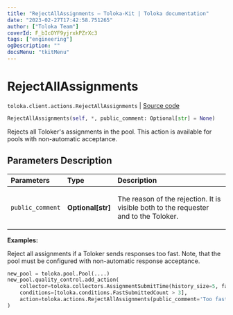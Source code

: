 ```yaml
---
title: "RejectAllAssignments — Toloka-Kit | Toloka documentation"
date: "2023-02-27T17:42:58.751265"
author: ["Toloka Team"]
coverId: F_bIcOYF9yjrxkPZrXc3
tags: ["engineering"]
ogDescription: ""
docsMenu: "tkitMenu"
---
```


# RejectAllAssignments
`toloka.client.actions.RejectAllAssignments` | [Source code](https://github.com/Toloka/toloka-kit/blob/v1.1.4/src/client/actions.py#L183)

```python
RejectAllAssignments(self, *, public_comment: Optional[str] = None)
```

Rejects all Toloker's assignments in the pool. This action is available for pools with non-automatic acceptance.

## Parameters Description

| Parameters | Type | Description |
| :----------| :----| :-----------|
`public_comment`|**Optional\[str\]**|<p>The reason of the rejection. It is visible both to the requester and to the Toloker.</p>

**Examples:**

Reject all assignments if a Toloker sends responses too fast. Note, that the pool must be configured with non-automatic response acceptance.

```python
new_pool = toloka.pool.Pool(....)
new_pool.quality_control.add_action(
    collector=toloka.collectors.AssignmentSubmitTime(history_size=5, fast_submit_threshold_seconds=20),
    conditions=[toloka.conditions.FastSubmittedCount > 3],
    action=toloka.actions.RejectAllAssignments(public_comment='Too fast responses.')
)
```